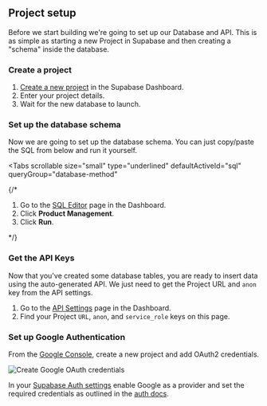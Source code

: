 
## Project setup

Before we start building we're going to set up our Database and API. This is as simple as starting a new Project in Supabase and then creating a "schema" inside the database.

### Create a project

1. [Create a new project](https://app.supabase.com) in the Supabase Dashboard.
1. Enter your project details.
1. Wait for the new database to launch.

### Set up the database schema

Now we are going to set up the database schema. You can just copy/paste the SQL from below and run it yourself.

<Tabs
  scrollable
  size="small"
  type="underlined"
  defaultActiveId="sql"
  queryGroup="database-method"
>
{/* <TabPanel id="dashboard" label="Dashboard">

1. Go to the [SQL Editor](https://app.supabase.com/project/_/sql) page in the Dashboard.
2. Click **Product Management**.
3. Click **Run**.

</TabPanel> */}
<TabPanel id="sql" label="SQL">

<ProductManagementSQLTemplate />

</TabPanel>
</Tabs>

### Get the API Keys

Now that you've created some database tables, you are ready to insert data using the auto-generated API.
We just need to get the Project URL and `anon` key from the API settings.

1. Go to the [API Settings](https://app.supabase.com/project/_/settings/api) page in the Dashboard.
2. Find your Project `URL`, `anon`, and `service_role` keys on this page.

### Set up Google Authentication

From the [Google Console](https://console.developers.google.com/apis/library), create a new project and add OAuth2 credentials.

![Create Google OAuth credentials](/docs/img/guides/kotlin/google-cloud-oauth-credentials-create.png)

In your [Supabase Auth settings](https://app.supabase.com/project/_/auth/providers) enable Google as a provider and set the required credentials as outlined in the [auth docs](/docs/guides/auth/social-login/auth-google).
